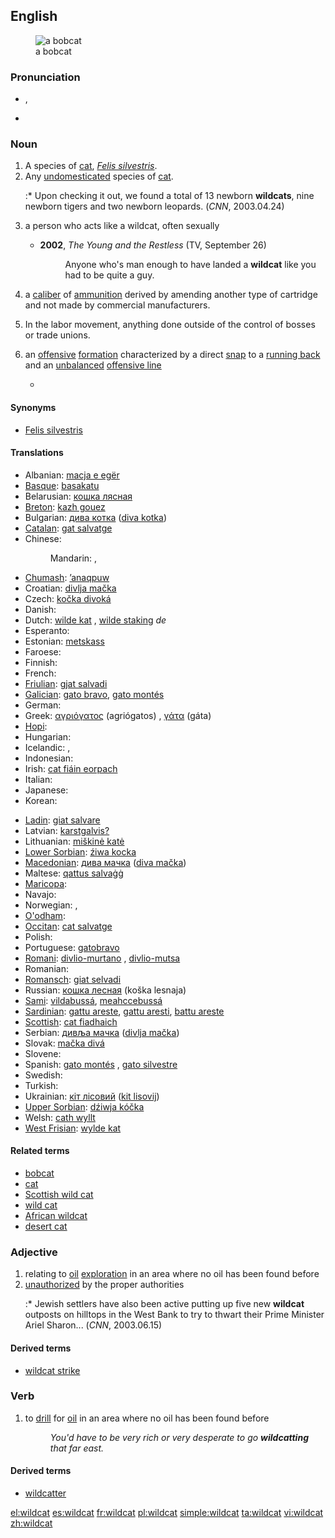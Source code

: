 {{wikipedia}}
==English==
[[Image:Bobcatonwires.jpg|thumb|a bobcat]]

===Pronunciation===
* {{IPA|/ˈwaɪldˌkæt/}}, {{SAMPA|/"waIld%k{t/}}
* {{audio|en-us-wildcat.ogg|Audio (US)}}

===Noun===
{{en-noun|sg=[[wild]][[cat]]}}

# A species of [[cat]], ''[[Felis silvestris]]''.
# Any [[undomesticated]] species of [[cat]].
#:* Upon checking it out, we found a total of 13 newborn '''wildcats''', nine newborn tigers and two newborn leopards. (''CNN'', 2003.04.24)
# {{figuratively}} a person who acts like a wildcat, often sexually
#* '''2002''', ''The Young and the Restless'' (TV, September 26)
#*: Anyone who's man enough to have landed a '''wildcat''' like you had to be quite a guy.
# {{context|firearms}} a [[caliber]] of [[ammunition]] derived by amending another type of cartridge and not made by commercial manufacturers.
# In the labor movement, anything done outside of the control of bosses or trade unions.
# {{American football}} an [[offense|offensive]] [[formation]] characterized by a direct [[snap]] to a [[running back]] and an [[unbalanced]] [[offensive line]]
#* {{projectlink|pedia|Wildcat formation}}

====Synonyms====
* [[Felis silvestris]]

====Translations====
{{trans-top|bobcat}}
* Albanian: [[macja e egër]]
* [[Basque]]: [[basakatu]]
* Belarusian: [[кошка лясная]]
* [[Breton]]: [[kazh gouez]]
* Bulgarian: [[дива котка]] ([[diva kotka]])
* [[Catalan]]: [[gat salvatge]]
* Chinese:
*: Mandarin: {{t|cmn|野貓|sc=Hani}}, {{t|cmn|野猫|tr=yěmāo|sc=Hani}}
* [[Chumash]]: [[ʼanaqpuw]]
* Croatian: [[divlja mačka]]
* Czech: [[kočka divoká]]
* Danish: {{t|da|vildkat}}
* Dutch: [[wilde kat]] {{f}}, [[wilde staking]] ''de''
* Esperanto: {{t-|eo|sovaĝa kato|xs=Esperanto}}
* Estonian: [[metskass]]
* Faroese: {{t|fo|villkøttur}}
* Finnish: {{t-|fi|villikissa}}
* French: {{t+|fr|chat sauvage|m}}
* [[Friulian]]: [[gjat salvadi]]
* [[Galician]]: [[gato bravo]], [[gato montés]]
* German: {{t-|de|Wildkatze|f}}
* Greek: [[αγριόγατος]] (agriógatos) {{m}}, [[γάτα]] (gáta)
* [[Hopi]]: {{tø|hop|toho}}
* Hungarian: {{t+|hu|vadmacska}}
* Icelandic: {{t|is|villiköttur}}, {{t|is|skógarköttur}}
* Indonesian: {{t-|id|kucing liar|xs=Indonesian}}
* Irish: [[cat fiáin eorpach]]
* Italian: {{t-|it|gatto selvatico|m}}
* Japanese: {{t-|ja|山猫}}
* Korean: {{t+|ko|살쾡이|sc=Hang}}
{{trans-mid}}
* [[Ladin]]: [[giat salvare]]
* Latvian: [[karstgalvis?]]
* Lithuanian: [[miškinė katė]]
* [[Lower Sorbian]]: [[źiwa kocka]]
* [[Macedonian]]: [[дива мачка]] ([[diva mačka]])
* Maltese: [[qattus salvaġġ]]
* [[Maricopa]]: {{tø|mrc|mipukwimisish}}
* Navajo: {{tø|nv|náshdóí}}
* Norwegian: {{t|no|villkatt}}, {{t|no|skogkatt}}
* [[O'odham]]: {{tø|ood|mawith}}
* [[Occitan]]: [[cat salvatge]]
* Polish: {{t+|pl|żbik}}
* Portuguese: [[gatobravo]]
* [[Romani]]: [[divlio-murtano]] {{m}}, [[divlio-mutsa]] {{f}}
* Romanian: {{t+|ro|pisică sălbatică}}
* [[Romansch]]: [[giat selvadi]]
* Russian: [[кошка лесная]] (koška lesnaja)
* [[Sami]]: [[vildabussá]], [[meahccebussá]]
* [[Sardinian]]: [[gattu areste]], [[gattu aresti]], [[battu areste]]
* [[Scottish]]: [[cat fiadhaich]]
* Serbian: [[дивља мачка]] ([[divlja mačka]])
* Slovak: [[mačka divá]]
* Slovene: {{t+|sl|divja mačka}}
* Spanish: [[gato montés]] {{m}}, [[gato silvestre]] {{m}}
* Swedish: {{t-|sv|vildkatt|c}}
* Turkish: {{t+|tr|yaban kedisi}}
* Ukrainian: [[кіт лісовий]] ([[kit lisovij]])
* [[Upper Sorbian]]: [[dźiwja kóčka]]
* Welsh: [[cath wyllt]]
* [[West Frisian]]: [[wylde kat]]
{{trans-bottom}}

====Related terms====
* [[bobcat]]
* [[cat]]
* [[Scottish wild cat]]
* [[wild cat]]
* [[African wildcat]]
* [[desert cat]]

===Adjective===
{{en-adj|-}}

# relating to [[oil]] [[exploration]] in an area where no oil has been found before
# [[unauthorized]] by the proper authorities
#:* Jewish settlers have also been active putting up five new '''wildcat''' outposts on hilltops in the West Bank to try to thwart their Prime Minister Ariel Sharon... (''CNN'', 2003.06.15)

====Derived terms====
* [[wildcat strike]]

===Verb===
{{en-verb|wildcat|t|ing}}

# to [[drill]] for [[oil]] in an area where no oil has been found before
#: ''You'd have to be very rich or very desperate to go '''wildcatting''' that far east.''

====Derived terms====
* [[wildcatter]]

[[el:wildcat]]
[[es:wildcat]]
[[fr:wildcat]]
[[pl:wildcat]]
[[simple:wildcat]]
[[ta:wildcat]]
[[vi:wildcat]]
[[zh:wildcat]]